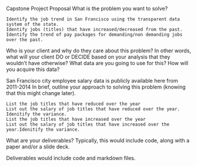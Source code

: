 Capstone Project Proposal
What is the problem you want to solve?

    Identify the job trend in San Francisco using the transparent data system of the state.
    Identify jobs (titles) that have increased/decreased from the past.
    Identify the trend of pay packages for demanding/non demanding jobs over the past.

Who is your client and why do they care about this problem? In other words, what will your client DO or DECIDE based on your analysis that they wouldn’t have otherwise?
What data are you going to use for this? How will you acquire this data?

San Francisco city employee salary data is publicly available here from 2011-2014
In brief, outline your approach to solving this problem (knowing that this might change later).

    List the job titles that have reduced over the year
    List out the salary of job titles that have reduced over the year. Idenitify the variance.
    List the job titles that have increased over the year
    List out the salary of job titles that have increased over the year.Idenitify the variance.

What are your deliverables? Typically, this would include code, along with a paper and/or a slide deck.

Deliverables would include code and markdown files.

